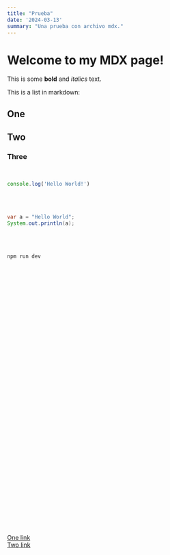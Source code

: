 ```yaml
---
title: "Prueba"
date: '2024-03-13'
summary: "Una prueba con archivo mdx."
---
```


# Welcome to my MDX page!

This is some **bold** and _italics_ text.

This is a list in markdown:

## One
## Two
### Three

<br />

```js
console.log('Hello World!')
```
<br /><br />

```java
var a = "Hello World";
System.out.println(a);
```

<br /><br />

```bash
npm run dev
```

<br /><br /><br /><br /><br /><br /><br /><br /><br /><br /><br /><br />
<br /><br /><br /><br /><br /><br /><br /><br /><br /><br /><br /><br />
<br /><br /><br /><br /><br /><br /><br /><br /><br /><br /><br /><br />

[One link](#one) \
[Two link](#two)